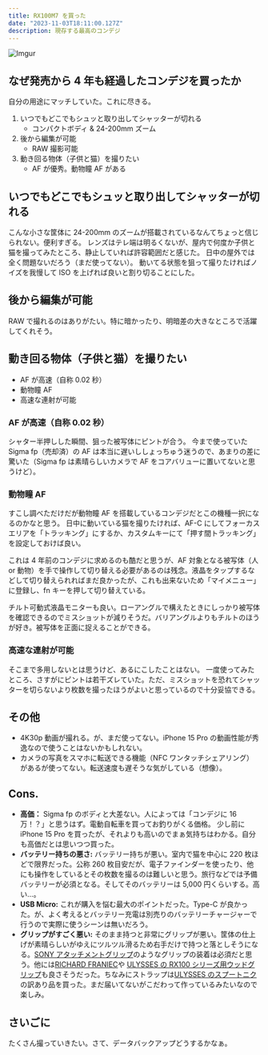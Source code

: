 ```yaml
---
title: RX100M7 を買った
date: "2023-11-03T18:11:00.127Z"
description: 現存する最高のコンデジ
---
```


![Imgur](https://i.imgur.com/xLrGVvgh.png)

## なぜ発売から 4 年も経過したコンデジを買ったか

自分の用途にマッチしていた。これに尽きる。

1. いつでもどこでもシュッと取り出してシャッターが切れる
   - コンパクトボディ & 24-200mm ズーム
1. 後から編集が可能
   - RAW 撮影可能
1. 動き回る物体（子供と猫）を撮りたい
   - AF が優秀。動物瞳 AF がある

## いつでもどこでもシュッと取り出してシャッターが切れる

こんな小さな筐体に 24-200mm のズームが搭載されているなんてちょっと信じられない。便利すぎる。
レンズはテレ端は明るくないが、屋内で何度か子供と猫を撮ってみたところ、静止していれば許容範囲だと感じた。
日中の屋外では全く問題ないだろう（まだ使ってない）。
動いてる状態を狙って撮りたければノイズを我慢して ISO を上げれば良いと割り切ることにした。

## 後から編集が可能

RAW で撮れるのはありがたい。特に暗かったり、明暗差の大きなところで活躍してくれそう。

## 動き回る物体（子供と猫）を撮りたい

- AF が高速（自称 0.02 秒）
- 動物瞳 AF
- 高速な連射が可能

### AF が高速（自称 0.02 秒）

シャター半押しした瞬間、狙った被写体にピントが合う。
今まで使っていた Sigma fp（売却済）の AF は本当に遅いししょっちゅう迷うので、あまりの差に驚いた（Sigma fp は素晴らしいカメラで AF をコアバリューに置いてないと思うけど）。

### 動物瞳 AF

すこし調べただけだが動物瞳 AF を搭載しているコンデジだとこの機種一択になるのかなと思う。
日中に動いている猫を撮りたければ、AF-C にしてフォーカスエリアを「トラッキング」にするか、カスタムキーにて「押す間トラッキング」を設定しておけば良い。

これは 4 年前のコンデジに求めるのも酷だと思うが、AF 対象となる被写体（人 or 動物）を手で操作して切り替える必要があるのは残念。液晶をタップするなどして切り替えられればまだ良かったが、これも出来ないため「マイメニュー」に登録し、fn キーを押して切り替えている。

チルト可動式液晶モニターも良い。ローアングルで構えたときにしっかり被写体を確認できるのでミスショットが減りそうだ。バリアングルよりもチルトのほうが好き。被写体を正面に捉えることができる。

### 高速な連射が可能

そこまで多用しないとは思うけど、あるにこしたことはない。
一度使ってみたところ、さすがにピントは若干ズレていた。ただ、ミスショットを恐れてシャッターを切らないより枚数を撮ったほうがよいと思っているので十分妥協できる。

## その他

- 4K30p 動画が撮れる。が、まだ使ってない。iPhone 15 Pro の動画性能が秀逸なので使うことはないかもしれない。
- カメラの写真をスマホに転送できる機能（NFC ワンタッチシェアリング）があるが使ってない。転送速度も遅そうな気がしている（想像）。

## Cons.

- **高価：** Sigma fp のボディと大差ない。人によっては「コンデジに 16 万！？」と思うはず。電動自転車を買ってお釣りがくる価格。
  少し前に iPhone 15 Pro を買ったが、それよりも高いのでまぁ気持ちはわかる。自分も高価だとは思いつつ買った。
- **バッテリー持ちの悪さ:** バッテリー持ちが悪い。室内で猫を中心に 220 枚ほどで限界だった。公称 260 枚目安だが、電子ファインダーを使ったり、他にも操作をしているとその枚数を撮るのは難しいと思う。旅行などでは予備バッテリーが必須となる。そしてそのバッテリーは 5,000 円くらいする。高い...。
- **USB Micro:** これが購入を悩む最大のポイントだった。Type-C が良かった。が、よく考えるとバッテリー充電は別売りのバッテリーチャージャーで行うので実際に使うシーンは無いだろう。
- **グリップがすごく悪い:** そのまま持つと非常にグリップが悪い。筐体の仕上げが素晴らしいがゆえにツルツル滑るため右手だけで持つと落としそうになる。[SONY アタッチメントグリップ](https://amzn.to/46UBiHL)のようなグリップの装着は必須だと思う。他には[RICHARD FRANIEC](https://amzn.to/46UDFdC)や [ULYSSES の RX100 シリーズ用ウッドグリップ](https://ulysses.jp/?pid=147979595)も良さそうだった。ちなみにストラップは[ULYSSES のスプートニク](https://ulysses.jp/?pid=147872003)の訳あり品を買った。まだ届いてないがこだわって作っているみたいなので楽しみ。

## さいごに

たくさん撮っていきたい。さて、データバックアップどうするかなぁ。
